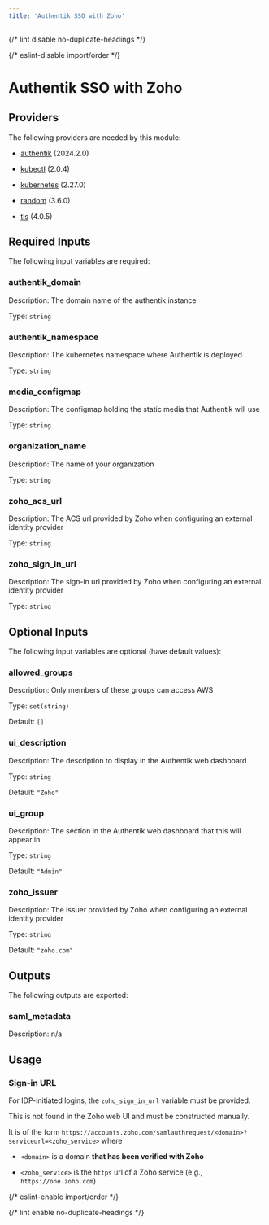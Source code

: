 ```yaml
---
title: 'Authentik SSO with Zoho'
---
```



{/* lint disable no-duplicate-headings */}

{/* eslint-disable import/order */}

<ModuleHeader
  name="authentik_zoho_sso"
  sourceHref="https://github.com/Panfactum/stack/tree/__PANFACTUM_VERSION_EDGE__/packages/infrastructure/authentik_zoho_sso"
  status="stable"
  type="direct"
/>

# Authentik SSO with Zoho

## Providers

The following providers are needed by this module:

- [authentik](https://registry.terraform.io/providers/goauthentik/authentik/2024.2.0/docs) (2024.2.0)

- [kubectl](https://registry.terraform.io/providers/alekc/kubectl/2.0.4/docs) (2.0.4)

- [kubernetes](https://registry.terraform.io/providers/hashicorp/kubernetes/2.27.0/docs) (2.27.0)

- [random](https://registry.terraform.io/providers/hashicorp/random/3.6.0/docs) (3.6.0)

- [tls](https://registry.terraform.io/providers/hashicorp/tls/4.0.5/docs) (4.0.5)

## Required Inputs

The following input variables are required:

### authentik_domain

Description: The domain name of the authentik instance

Type: `string`

### authentik_namespace

Description: The kubernetes namespace where Authentik is deployed

Type: `string`

### media_configmap

Description: The configmap holding the static media that Authentik will use

Type: `string`

### organization_name

Description: The name of your organization

Type: `string`

### zoho_acs_url

Description: The ACS url provided by Zoho when configuring an external identity provider

Type: `string`

### zoho_sign_in_url

Description: The sign-in url provided by Zoho when configuring an external identity provider

Type: `string`

## Optional Inputs

The following input variables are optional (have default values):

### allowed_groups

Description: Only members of these groups can access AWS

Type: `set(string)`

Default: `[]`

### ui_description

Description: The description to display in the Authentik web dashboard

Type: `string`

Default: `"Zoho"`

### ui_group

Description: The section in the Authentik web dashboard that this will appear in

Type: `string`

Default: `"Admin"`

### zoho_issuer

Description: The issuer provided by Zoho when configuring an external identity provider

Type: `string`

Default: `"zoho.com"`

## Outputs

The following outputs are exported:

### saml_metadata

Description: n/a

## Usage

### Sign-in URL

For IDP-initiated logins, the `zoho_sign_in_url` variable must be provided.

This is not found in the Zoho web UI and must be constructed manually.

It is of the form `https://accounts.zoho.com/samlauthrequest/<domain>?serviceurl=<zoho_service>` where

- `<domain>` is a domain **that has been verified with Zoho**

- `<zoho_service>` is the `https` url of a Zoho service (e.g., `https://one.zoho.com`)

{/* eslint-enable import/order */}

{/* lint enable no-duplicate-headings */}
